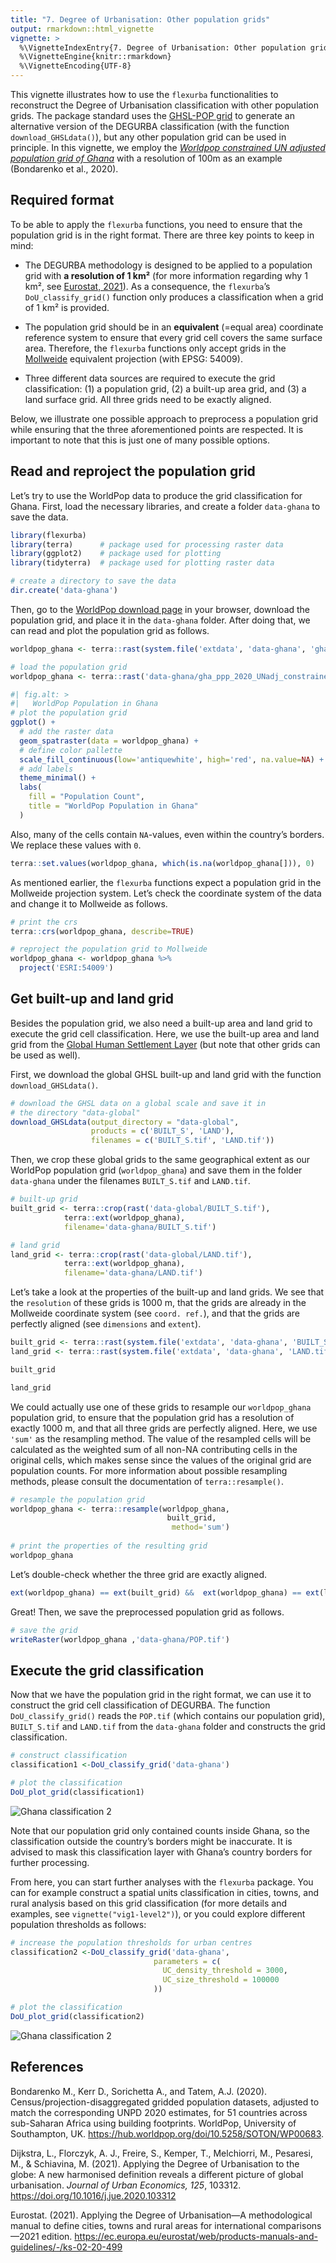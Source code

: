 ```yaml
---
title: "7. Degree of Urbanisation: Other population grids"
output: rmarkdown::html_vignette
vignette: >
  %\VignetteIndexEntry{7. Degree of Urbanisation: Other population grids}
  %\VignetteEngine{knitr::rmarkdown}
  %\VignetteEncoding{UTF-8}
---
```


This vignette illustrates how to use the `flexurba` functionalities to reconstruct the Degree of Urbanisation classification with other population grids. The package standard uses the [GHSL-POP grid](https://human-settlement.emergency.copernicus.eu/ghs_pop2023.php) to generate an alternative version of the DEGURBA classification (with the function `download_GHSLdata()`), but any other population grid can be used in principle. In this vignette, we employ the [*Worldpop constrained UN adjusted population grid of Ghana*](https://hub.worldpop.org/geodata/summary?id=49691) with a resolution of 100m as an example (Bondarenko et al., 2020).

## Required format

To be able to apply the `flexurba` functions, you need to ensure that the population grid is in the right format. There are three key points to keep in mind:

-   The DEGURBA methodology is designed to be applied to a population grid with **a resolution of 1 km²** (for more information regarding why 1 km², see [Eurostat, 2021](https://ec.europa.eu/eurostat/statistics-explained/index.php?title=Applying_the_degree_of_urbanisation_manual)). As a consequence, the `flexurba`'s `DoU_classify_grid()` function only produces a classification when a grid of 1 km² is provided.

-   The population grid should be in an **equivalent** (=equal area) coordinate reference system to ensure that every grid cell covers the same surface area. Therefore, the `flexurba` functions only accept grids in the [Mollweide](https://en.wikipedia.org/wiki/Mollweide_projection) equivalent projection (with EPSG: 54009).

-   Three different data sources are required to execute the grid classification: (1) a population grid, (2) a built-up area grid, and (3) a land surface grid. All three grids need to be exactly aligned.

Below, we illustrate one possible approach to preprocess a population grid while ensuring that the three aforementioned points are respected. It is important to note that this is just one of many possible options.

## Read and reproject the population grid

Let's try to use the WorldPop data to produce the grid classification for Ghana. First, load the necessary libraries, and create a folder `data-ghana` to save the data.

```r
library(flexurba)
library(terra)      # package used for processing raster data
library(ggplot2)    # package used for plotting
library(tidyterra)  # package used for plotting raster data
```

```r
# create a directory to save the data
dir.create('data-ghana')
```

Then, go to the [WorldPop download page](https://hub.worldpop.org/geodata/summary?id=49691) in your browser, download the population grid, and place it in the `data-ghana` folder. After doing that, we can read and plot the population grid as follows.

```r
worldpop_ghana <- terra::rast(system.file('extdata', 'data-ghana', 'gha_ppp_2020_UNadj_constrained.tif', package='flexurba'))
```

```r
# load the population grid
worldpop_ghana <- terra::rast('data-ghana/gha_ppp_2020_UNadj_constrained.tif')
```

```r
#| fig.alt: >
#|   WorldPop Population in Ghana
# plot the population grid
ggplot() +
  # add the raster data
  geom_spatraster(data = worldpop_ghana) +
  # define color pallette
  scale_fill_continuous(low='antiquewhite', high='red', na.value=NA) +
  # add labels
  theme_minimal() +
  labs(
    fill = "Population Count",
    title = "WorldPop Population in Ghana"
  )
```

Also, many of the cells contain `NA`-values, even within the country's borders. We replace these values with `0`.

```r
terra::set.values(worldpop_ghana, which(is.na(worldpop_ghana[])), 0)
```

As mentioned earlier, the `flexurba` functions expect a population grid in the Mollweide projection system. Let's check the coordinate system of the data and change it to Mollweide as follows.

```r
# print the crs
terra::crs(worldpop_ghana, describe=TRUE)
```

```r
# reproject the population grid to Mollweide
worldpop_ghana <- worldpop_ghana %>% 
  project('ESRI:54009')
```

## Get built-up and land grid

Besides the population grid, we also need a built-up area and land grid to execute the grid cell classification. Here, we use the built-up area and land grid from the [Global Human Settlement Layer](https://human-settlement.emergency.copernicus.eu/index.php) (but note that other grids can be used as well).

First, we download the global GHSL built-up and land grid with the function `download_GHSLdata()`.

```r
# download the GHSL data on a global scale and save it in
# the directory "data-global"
download_GHSLdata(output_directory = "data-global", 
                  products = c('BUILT_S', 'LAND'),
                  filenames = c('BUILT_S.tif', 'LAND.tif'))
```

Then, we crop these global grids to the same geographical extent as our WorldPop population grid (`worldpop_ghana`) and save them in the folder `data-ghana` under the filenames `BUILT_S.tif` and `LAND.tif`.

```r
# built-up grid
built_grid <- terra::crop(rast('data-global/BUILT_S.tif'), 
            terra::ext(worldpop_ghana), 
            filename='data-ghana/BUILT_S.tif')

# land grid
land_grid <- terra::crop(rast('data-global/LAND.tif'), 
            terra::ext(worldpop_ghana), 
            filename='data-ghana/LAND.tif')
```

Let's take a look at the properties of the built-up and land grids. We see that the `resolution` of these grids is 1000 m, that the grids are already in the Mollweide coordinate system (see `coord. ref.`), and that the grids are perfectly aligned (see `dimensions` and `extent`).

```r
built_grid <- terra::rast(system.file('extdata', 'data-ghana', 'BUILT_S.tif', package='flexurba'))
land_grid <- terra::rast(system.file('extdata', 'data-ghana', 'LAND.tif', package='flexurba'))
```

```r
built_grid
```

```r
land_grid
```

We could actually use one of these grids to resample our `worldpop_ghana` population grid, to ensure that the population grid has a resolution of exactly 1000 m, and that all three grids are perfectly aligned. Here, we use `'sum'` as the resampling method. The value of the resampled cells will be calculated as the weighted sum of all non-NA contributing cells in the original cells, which makes sense since the values of the original grid are population counts. For more information about possible resampling methods, please consult the documentation of `terra::resample()`.

```r
# resample the population grid
worldpop_ghana <- terra::resample(worldpop_ghana, 
                                   built_grid, 
                                    method='sum')
  
# print the properties of the resulting grid
worldpop_ghana
```

Let's double-check whether the three grid are exactly aligned.

```r
ext(worldpop_ghana) == ext(built_grid) &&  ext(worldpop_ghana) == ext(land_grid)
```

Great! Then, we save the preprocessed population grid as follows.

```r
# save the grid
writeRaster(worldpop_ghana ,'data-ghana/POP.tif')
```

## Execute the grid classification

Now that we have the population grid in the right format, we can use it to construct the grid cell classification of DEGURBA. The function `DoU_classify_grid()` reads the `POP.tif` (which contains our population grid), `BUILT_S.tif` and `LAND.tif` from the `data-ghana` folder and constructs the grid classification.

```r
# construct classification
classification1 <-DoU_classify_grid('data-ghana')

# plot the classification
DoU_plot_grid(classification1)
```

![](figures/vig7-1.png){alt="Ghana classification 2"}

Note that our population grid only contained counts inside Ghana, so the classification outside the country's borders might be inaccurate. It is advised to mask this classification layer with Ghana's country borders for further processing.

From here, you can start further analyses with the `flexurba` package. You can for example construct a spatial units classification in cities, towns, and rural analysis based on this grid classification (for more details and examples, see `vignette("vig1-level2")`), or you could explore different population thresholds as follows:

```r
# increase the population thresholds for urban centres
classification2 <-DoU_classify_grid('data-ghana', 
                                parameters = c(
                                  UC_density_threshold = 3000,
                                  UC_size_threshold = 100000
                                ))

# plot the classification
DoU_plot_grid(classification2)
```

![](figures/vig7-2.png){alt="Ghana classification 2"}

## References

Bondarenko M., Kerr D., Sorichetta A., and Tatem, A.J. (2020). Census/projection-disaggregated gridded population datasets, adjusted to match the corresponding UNPD 2020 estimates, for 51 countries across sub-Saharan Africa using building footprints. WorldPop, University of Southampton, UK. <https://hub.worldpop.org/doi/10.5258/SOTON/WP00683>.

Dijkstra, L., Florczyk, A. J., Freire, S., Kemper, T., Melchiorri, M., Pesaresi, M., & Schiavina, M. (2021). Applying the Degree of Urbanisation to the globe: A new harmonised definition reveals a different picture of global urbanisation. *Journal of Urban Economics, 125*, 103312. <https://doi.org/10.1016/j.jue.2020.103312>

Eurostat. (2021). Applying the Degree of Urbanisation—A methodological manual to define cities, towns and rural areas for international comparisons—2021 edition. <https://ec.europa.eu/eurostat/web/products-manuals-and-guidelines/-/ks-02-20-499>
